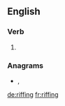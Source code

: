 ==English==

===Verb===
{{head|en|present participle}}

# {{present participle of|riff|lang=en|nocat=1}}

===Anagrams===
* {{l|en|griffin}}, {{l|en|Griffin}}

[[de:riffing]]
[[fr:riffing]]